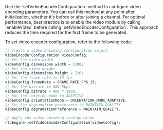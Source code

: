 
<PlatformWrapper platform="windows">
Use the `setVideoEncoderConfiguration` method to configure video encoding parameters. You can call this method at any point after initialization, whether it's before or after joining a channel. For optimal performance, best practice is to enable the video module by calling `enableVideo` before calling `setVideoEncoderConfiguration`. This approach reduces the time required for the first frame to be generated.

To set video encoder configuration, refer to the following code:

```cpp
// Create a video encoding configuration object
VideoEncoderConfiguration videoConfig;
// Set the video width
videoConfig.dimensions.width = 1280;
// Set the video height
videoConfig.dimensions.height = 720;
// Set the frame rate to 15 fps
videoConfig.frameRate = FRAME_RATE_FPS_15;
// Set the bitrate to 800 Kbps
videoConfig.bitrate = 800 * 1000;
// Set the rotation mode to ADAPTIVE
videoConfig.orientationMode = ORIENTATION_MODE_ADAPTIVE;
// Set the degradation preference to MAINTAIN_QUALITY
videoConfig.degradationPreference = MAINTAIN_QUALITY;

// Apply the video encoding configuration
rtcEngine->setVideoEncoderConfiguration(videoConfig);

```
</PlatformWrapper>